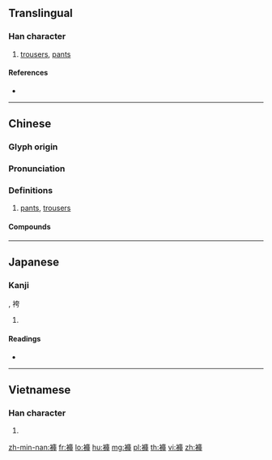 {{character info/new}}
{{also|綯|裤}}
==Translingual==
{{ja-forms|[[袴]]|[[裤]]|褲}}

===Han character===
{{Han char|rn=145|rad=衣|as=10|sn=16|four=34227|canj=LIJJ|ids=⿰衤庫}}

# [[trousers]], [[pants]]

====References====
* {{Han ref|kx=1122.391|dkj=34523|dj=1590.250|hdz=53108.080|uh=8932|ud=35122|bh=BFC7|bd=49095}}

----

==Chinese==
{{zh-forms|s=裤}}

===Glyph origin===
{{Han etym}}

===Pronunciation===
{{zh-pron
|m=kù
|c=fu3
|h=pfs=fu
|md=
|mn=khò͘
|mn-t=kou3
|w=
|mc=
|oc=y
|cat=n
}}

===Definitions===
{{zh-hanzi}}

# [[pants]], [[trousers]] {{zh-mw|c:條}}

====Compounds====
{{zh-der|褲衩|褲衩兒|褲帶|褲襠|褲兜|褲兜儿|褲管|褲腳|褲腳兒|褲筒|褲頭|褲頭兒|褲腿|褲腿兒|褲襪|褲線|褲腰|褲子}}

----

==Japanese==

===Kanji===
{{ja-kanji|grade=|rs=衣10}}, 袴

# {{defn|lang=ja|sort=衣10}}

====Readings====
* {{ja-readings|on=[[こ]] (ko)|kun=[[ずぼん]] (zubon), [[hakama|はかま]] (hakama)|nanori=}}

----

==Vietnamese==

===Han character===
{{vi-hantu|[[khố]]|rs=衣10}}

# {{defn|lang=vi|sort=衣10}}

[[zh-min-nan:褲]]
[[fr:褲]]
[[lo:褲]]
[[hu:褲]]
[[mg:褲]]
[[pl:褲]]
[[th:褲]]
[[vi:褲]]
[[zh:褲]]